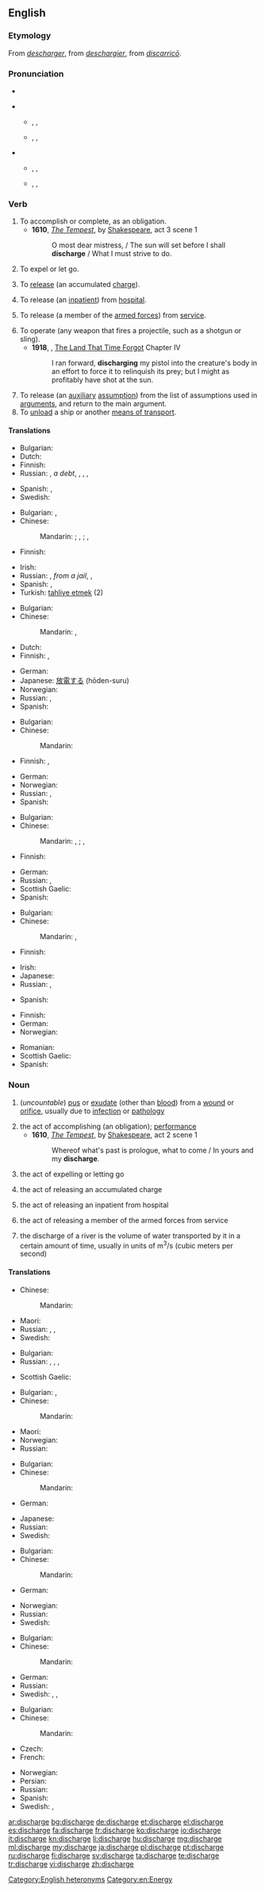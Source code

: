 ==English==

===Etymology===
From {{etyl|xno|en}} ''[[descharger]]'', from {{etyl|fro|en}} ''[[deschargier]]'', from {{etyl|LL.|en}} ''[[discarrico|discarricō]]''.

===Pronunciation===
* {{audio|En-us-discharge.ogg|Audio (US)}}
{{rel-top|pronunciations}}
* {{a|RP}}
** {{qualifier|verb}} {{enPR|dĭschäj'}}, {{IPA|/dɪsˈtʃɑːdʒ/}}, {{X-SAMPA|/dIs"tSA:dZ/}}
** {{qualifier|noun}} {{enPR|dĭs'chäj}}, {{IPA|/ˈdɪstʃɑːdʒ/}}, {{X-SAMPA|/"dIstSA:dZ/}}
* {{a|US}}
** {{qualifier|verb}} {{enPR|dĭschärj'}}, {{IPA|/dɪsˈtʃɑrdʒ/}}, {{X-SAMPA|/dIs"tSArdZ/}}
** {{qualifier|noun}} {{enPR|dĭs'chärj}}, {{IPA|/ˈdɪstʃɑrdʒ/}}, {{X-SAMPA|/"dIstSArdZ/}}
{{rel-bottom}}

===Verb===
{{en-verb|discharg|ing}}

# To accomplish or complete, as an obligation.
#* '''1610''', ''[[s:The Tempest|The Tempest]]'', by [[w:William Shakespeare|Shakespeare]], act 3 scene 1
#*: O most dear mistress, / The sun will set before I shall '''discharge''' / What I must strive to do.
# To expel or let go.
# {{electricity}} To [[release]] (an accumulated [[charge]]).
# {{medicine}} To release (an [[inpatient]]) from [[hospital]].
# {{military}} To release (a member of the [[armed forces]]) from [[service]].
# To operate (any weapon that fires a projectile, such as a shotgun or sling).
#* '''1918''', {{w|Edgar Rice Burroughs}}, [[w:The Land That Time Forgot (novel)|The Land That Time Forgot]] Chapter IV
#*: I ran forward, '''discharging''' my pistol into the creature's body in an effort to force it to relinquish its prey; but I might as profitably have shot at the sun.
# To release (an [[auxiliary]] [[assumption]]) from the list of assumptions used in [[argument]]s, and return to the main argument.
# To [[unload]] a ship or another [[means of transport]].

====Translations====
{{trans-top|to accomplish or complete, as an obligation}}
* Bulgarian: {{t+|bg|изпълнявам|tr=izpălnjavam|sc=Cyrl}}
* Dutch: {{t|nl|voltooien}}
* Finnish: {{t+|fi|täyttää}}
* Russian: {{t+|ru|выплачивать|tr=vypláčivat’}} {{impf}}, {{t+|ru|выплатить|tr=výplatit’}} {{pf.}} ''a debt'', {{t+|ru|выполнять|tr=vypolnját’}} {{impf}}, {{t+|ru|выполнить|tr=výpolnit’}} {{pf.}}, {{t+|ru|осуществлять|tr=osuščestvlját’}} {{impf}}, {{t+|ru|осуществить|tr=osuščestvít’}} {{pf.}}
{{trans-mid}}
* Spanish: {{t+|es|cumplir}}, {{t+|es|completar}}
* Swedish: {{t+|sv|klarera}}
{{trans-bottom}}

{{trans-top|to expel or let go}}
* Bulgarian: {{t+|bg|освобождавам|tr=osvoboždavam|sc=Cyrl}},  {{t+|bg|изпускам|tr=izpusksam|sc=Cyrl}}
* Chinese:
*: Mandarin: {{t|cmn|排放|tr=páifàng|sc=Hani}}; {{t-|cmn|釋放|sc=Hani}}, {{t-|cmn|释放|tr=shìfàng|sc=Hani}}; {{t|cmn|免職|sc=Hani}}, {{t|cmn|免职|tr=miǎnzhí|sc=Hani}}
* Finnish: {{t+|fi|päästää}}
{{trans-mid}}
* Irish: {{t-|ga|scaoil}}
* Russian: {{t+|ru|освобождать|tr=osvoboždát’}} {{impf}}, {{t+|ru|освободить|tr=osvobodít’}} {{pf.}} ''from a jail'', {{t+|ru|увольнять|tr=uvol’nját’}} {{impf}}, {{t+|ru|уволить|tr=uvólit’}} {{pf.}}
* Spanish: {{t+|es|despedir}}, {{t+|es|descargar}}
* Turkish: [[tahliye etmek]] (2)
{{trans-bottom}}

{{trans-top|(electricity) the act of releasing an accumulated charge}}
* Bulgarian: {{t+|bg|разреждам|tr=razreždam|sc=Cyrl}}
* Chinese:
*: Mandarin: {{t|cmn|放電|sc=Hani}}, {{t|cmn|放电|tr=fàngdiàn|sc=Hani}}
* Dutch: {{t+|nl|ontladen}}
* Finnish: {{t-|fi|purkautua}},  {{t+|fi|purkaa}}
{{trans-mid}}
* German: {{t-|de|entladen}}
* Japanese: [[放電]]する (hōden-suru)
* Norwegian: {{t-|no|utlade}}
* Russian: {{t+|ru|разряжать|tr=razrjažát’}} {{impf}}, {{t+|ru|разрядить|tr=razrjadít’}} {{pf.}}
* Spanish: {{t+|es|descargo|m}}
{{trans-bottom}}

{{trans-top|{{medicine}} to release (an inpatient) from hospital}}
* Bulgarian: {{t+|bg|изписвам|sc=izpisvam|sc=Cyrl}}
* Chinese:
*: Mandarin: {{t|cmn|使出院|tr=shǐchū yuàn|sc=Hani}}
* Finnish: {{t+|fi|päästää}},  {{t+|fi|lähettää}}
{{trans-mid}}
* German: {{t+|de|entlassen}}
* Norwegian: {{t-|no|utskrive}}
* Russian: {{t+|ru|выписывать|tr=vypísyvat’}} {{impf}}, {{t+|ru|выписать|tr=výpisat’}} {{pf.}}
* Spanish: {{t+|es|descargo|m}}
{{trans-bottom}}

{{trans-top|(military) to release (a member of the armed forces) from service}}
* Bulgarian: {{t+|bg|уволнявам|tr=uvolnjavam|sc=Cyrl}}
* Chinese:
*: Mandarin: {{t-|cmn|釋放|sc=Hani}}, {{t-|cmn|释放|tr=shìfàng|sc=Hani}}; {{t|cmn|使退役|tr=shǐ tuì yì|sc=Hani}}, {{t|cmn|使退伍|tr=shǐ tuì wǔ|sc=Hani}}
* Finnish: {{t+|fi|vapauttaa}}
{{trans-mid}}
* German: {{t+|de|entlassen}}
* Russian: {{t-|ru|демобилизовывать|tr=demobilizóvyvat’}} {{impf}}, {{t+|ru|демобилизовать|tr=demobilizovát’}} {{pf.}}
* Scottish Gaelic: {{t-|gd|cuir à dreuchd}}
* Spanish: {{t+|es|despedir}}
{{trans-bottom}}

{{trans-top|to operate (any weapon that fires a projectile, such as a shotgun or sling)}}
* Bulgarian: {{t+|bg|изстрелвам|tr=izstrelvam|sc=Cyrl}}
* Chinese:
*: Mandarin: {{t|cmn|發射|sc=Hani}}, {{t|cmn|发射|tr=fāshè|sc=Hani}}
* Finnish: {{t-|fi|laukaista}}
{{trans-mid}}
* Irish: {{t-|ga|scaoil}}
* Japanese: {{t+|ja|発射|alt=発射する|tr=はっしゃする, hassha-surú}}
* Russian: {{t+|ru|запускать|tr=zapuskát'}} {{impf}},  {{t+|ru|запустить|tr=zapustít'}} {{pf.}}
{{trans-bottom}}

{{trans-top|to stop using (an auxiliary assumption)}}
* Spanish: {{t+|es|descargo|m}}
{{trans-mid}}
{{trans-bottom}}

{{trans-top|unload}}
* Finnish: {{t+|fi|purkaa}}
* German: {{t-|de|entladen}}
* Norwegian: {{t-|no|losse}}
{{trans-mid}}
* Romanian: {{t+|ro|descărca}}
* Scottish Gaelic: {{t-|gd|di-luchdaich}}
* Spanish: {{t+|es|descargo|m}}
{{trans-bottom}}

===Noun===
{{en-noun|s|-}}
{{wikipedia}}

# {{symptom}} (''uncountable'') [[pus]] or [[exudate]] (other than [[blood]]) from a [[wound]] or [[orifice]], usually due to [[infection]] or [[pathology]]
# the act of accomplishing (an obligation); [[performance]]
#* '''1610''', ''[[s:The Tempest|The Tempest]]'', by [[w:William Shakespeare|Shakespeare]], act 2 scene 1
#*: Whereof what's past is prologue, what to come / In yours and my '''discharge'''.
# the act of expelling or letting go
# {{electricity}} the act of releasing an accumulated charge
# {{medicine}} the act of releasing an inpatient from hospital
# {{military}} the act of releasing a member of the armed forces from service
# {{hydrology}} the discharge of a river is the volume of water transported by it in a certain amount of time, usually in units of m<sup>3</sup>/s (cubic meters per second)

====Translations====
{{trans-top|pus or exudate from a wound or orifice}}
* Chinese:
*: Mandarin: {{t|cmn|流出|sc=Hani}}
{{trans-mid}}
* Maori: {{t|mi|ero}}
* Russian: {{t+|ru|выпускание|n|tr=vypuskánije|sc=Cyrl}}, {{t+|ru|выделение|n|tr=vyd'el'énije|sc=Cyrl}}, {{t+|ru|сукровица|f|tr=sukrovíca|sc=Cyrl}} {{qualifier|serum discharge}}
* Swedish: {{t-|sv|utsöndring|c}}
{{trans-bottom}}

{{trans-top|act of accomplishing (an obligation)}}
* Bulgarian: {{t+|bg|изпълнение|n|tr=izpălnenie|sc=Cyrl}}
* Russian: {{t+|ru|выплата|f|tr=výplata|sc=Cyrl}} {{qualifier|of a debt}}, {{t+|ru|выполнение|n|tr=vypoln'énije|sc=Cyrl}}, {{t+|ru|исполнение|n|tr=ispoln'énije|sc=Cyrl}}, {{t+|ru|осуществление|n|tr=osuščestvl'énije|sc=Cyrl}}
{{trans-mid}}
* Scottish Gaelic: {{qualifier|of debt}} {{t-|gd|ìoc|m}}
{{trans-bottom}}

{{trans-top|act of expelling or letting go}}
* Bulgarian: {{t+|bg|освобождаване|n|tr=osvoboždavanie|sc=Cyrl}},  {{t+|bg|изпускане|n|tr=izpuskane|sc=Cyrl}}
* Chinese:
*: Mandarin: {{t|cmn|免職|sc=Hani}}
{{trans-mid}}
* Maori: {{t|mi|rukenga}}
* Norwegian: {{t-|no|utvisning|m}}
* Russian: {{t+|ru|увольнение|n|tr=uvol'n'énije}}
{{trans-bottom}}

{{trans-top|act of releasing an accumulated charge}}
* Bulgarian: {{t+|bg|разряд|m|tr=razrjad|sc=Cyrl}}
* Chinese:
*: Mandarin: {{t|cmn|放電|sc=Hani}}
* German: {{t-|de|Entladung|f}}
{{trans-mid}}
* Japanese: {{t-|ja|放電|tr=hōden|sc=Jpan}}
* Russian: {{t+|ru|разряд|m|tr=razr'ád}}
* Swedish: {{t-|sv|urladdning|c}}
{{trans-bottom}}

{{trans-top|act of releasing an inpatient from hospital}}
* Bulgarian: {{t-|bg|изписване|n|tr=izpisvane|sc=Cyrl}}
* Chinese:
*: Mandarin: {{t-|cmn|出院|sc=Hani}}
* German: {{t+|de|Entlassung|f}}
{{trans-mid}}
* Norwegian: {{t-|no|utskrivning|m}}
* Russian: {{t+|ru|выписка|f|tr=výpiska}}
* Swedish: {{t-|sv|utskrivning|c}}
{{trans-bottom}}

{{trans-top|act of releasing a member of the armed forces from service}}
* Bulgarian: {{t+|bg|уволнение|n|tr=uvolnenie|sc=Cyrl}}
* Chinese:
*: Mandarin: {{t-|cmn|釋放|sc=Hani}}{{t|cmn|退役|sc=Hani}}{{t|cmn|退伍|sc=Hani}}
{{trans-mid}}
* German: {{t+|de|Entlassung|f}}
* Russian: {{t+|ru|демобилизация|f|tr=d'emobilizácija}}
* Swedish: {{t-|sv|utryckning|c}}, {{t+|sv|muck}}, {{t+|sv|avsked|n}}
{{trans-bottom}}

{{trans-top|volume of water transported by a river in a certain amount of time}}
* Bulgarian: {{t+|bg|дебит|m|tr=debit|sc=Cyrl}}
* Chinese:
*: Mandarin: {{t|cmn|流出量|sc=Hani}}
* Czech: {{t+|cs|průtok}}
* French: {{t+|fr|débit|m}}
{{trans-mid}}
* Norwegian: {{t-|no|vannføring|m}}
* Persian: {{t-|fa|دبى|sc=fa-Arab}}
* Russian: {{t+|ru|расход|m|tr=rasχód}}
* Spanish: {{t+|es|caudal}}
* Swedish: {{t+|sv|flöde|n}}, {{t-|sv|vattenföring|c}}
{{trans-bottom}}

[[Category:English heteronyms]]
[[Category:en:Energy]]

[[ar:discharge]]
[[bg:discharge]]
[[de:discharge]]
[[et:discharge]]
[[el:discharge]]
[[es:discharge]]
[[fa:discharge]]
[[fr:discharge]]
[[ko:discharge]]
[[io:discharge]]
[[it:discharge]]
[[kn:discharge]]
[[li:discharge]]
[[hu:discharge]]
[[mg:discharge]]
[[ml:discharge]]
[[my:discharge]]
[[ja:discharge]]
[[pl:discharge]]
[[pt:discharge]]
[[ru:discharge]]
[[fi:discharge]]
[[sv:discharge]]
[[ta:discharge]]
[[te:discharge]]
[[tr:discharge]]
[[vi:discharge]]
[[zh:discharge]]